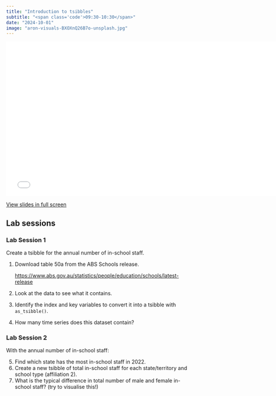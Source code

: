 ```yaml
---
title: "Introduction to tsibbles"
subtitle: "<span class='code'>09:30-10:30</span>"
date: "2024-10-01"
image: "aron-visuals-BXOXnQ26B7o-unsplash.jpg"
---
```


<!-- Materials will be distributed sooner to the event. -->

```{=html}
<embed src="../../materials/01_tsibble.pdf" type="application/pdf" width="750px" height="420px">
```

[View slides in full screen](../../materials/01_tsibble.pdf)

## Lab sessions

### Lab Session 1


Create a tsibble for the annual number of in-school staff.

1. Download table 50a from the ABS Schools release.

   <https://www.abs.gov.au/statistics/people/education/schools/latest-release>

2. Look at the data to see what it contains.

3. Identify the index and key variables to convert it into a tsibble with `as_tsibble()`.

4. How many time series does this dataset contain?

### Lab Session 2

With the annual number of in-school staff:

 5. Find which state has the most in-school staff in 2022.
 6. Create a new tsibble of total in-school staff for each state/territory and school type (affiliation 2).
 7. What is the typical difference in total number of male and female in-school staff? (try to visualise this!)

